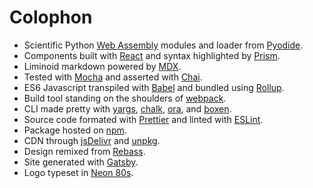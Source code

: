 
# Colophon

- Scientific Python [Web Assembly](https://webassembly.org/) modules and loader from [Pyodide](https://github.com/iodide-project/pyodide).
- Components built with [React](https://reactjs.org/) and syntax highlighted by [Prism](https://prismjs.com/).
- Liminoid markdown powered by [MDX](https://mdxjs.com/).
- Tested with [Mocha](https://mochajs.org/) and asserted with [Chai](https://www.chaijs.com/).
- ES6 Javascript transpiled with [Babel](https://babeljs.io/) and bundled using [Rollup](https://rollupjs.org).
- Build tool standing on the shoulders of [webpack](https://webpack.js.org/).
- CLI made pretty with [yargs](http://yargs.js.org/), [chalk](https://github.com/chalk/chalk), [ora](https://github.com/sindresorhus/ora), and [boxen](https://github.com/sindresorhus/boxen).
- Source code formated with [Prettier](https://prettier.io/) and linted with [ESLint](https://eslint.org/).
- Package hosted on [npm](https://www.npmjs.com/).
- CDN through [jsDelivr](https://www.jsdelivr.com/) and [unpkg](https://unpkg.com/).
- Design remixed from [Rebass](https://rebassjs.org/).
- Site generated with [Gatsby](https://www.gatsbyjs.org/).
- Logo typeset in [Neon 80s](https://indieground.net/product/neon-80s-font/).
